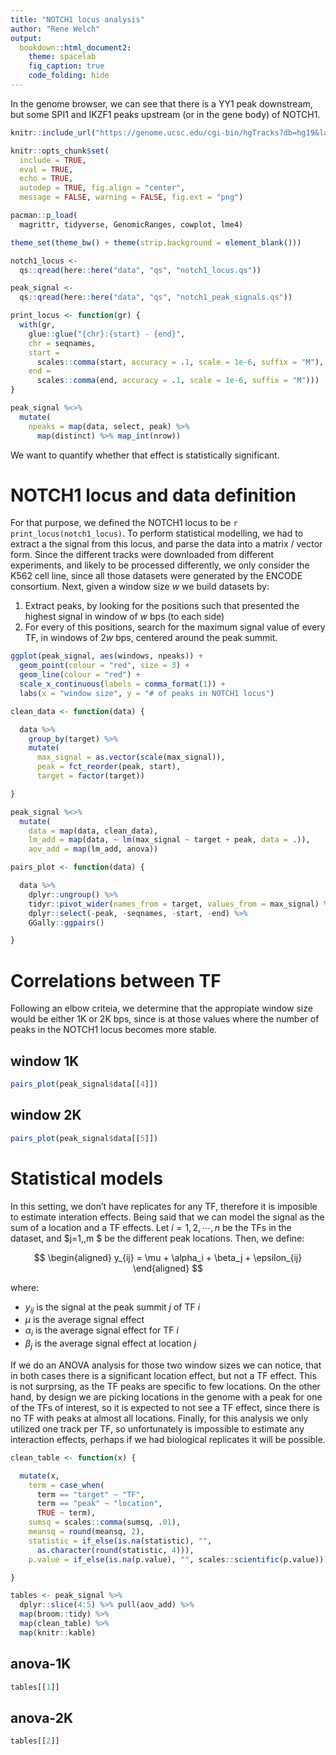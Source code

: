 ```yaml
--- 
title: "NOTCH1 locus analysis"
author: "Rene Welch"
output:
  bookdown::html_document2:
    theme: spacelab
    fig_caption: true
    code_folding: hide
---
```


In the genome browser, we can see that there is a YY1 peak downstream, but some SPI1 and IKZF1 peaks upstream (or in the gene body) of NOTCH1.

```r

knitr::include_url("https://genome.ucsc.edu/cgi-bin/hgTracks?db=hg19&lastVirtModeType=default&lastVirtModeExtraState=&virtModeType=default&virtMode=0&nonVirtPosition=&position=chr9%3A139367743%2D139464748&hgsid=878198357_Guoqn9ZhGzPpFaVJZfdx79zmiAPk", height = "700x")

```

```r

knitr::opts_chunk$set(
  include = TRUE,
  eval = TRUE,
  echo = TRUE,
  autodep = TRUE, fig.align = "center",
  message = FALSE, warning = FALSE, fig.ext = "png")

pacman::p_load(
  magrittr, tidyverse, GenomicRanges, cowplot, lme4)

theme_set(theme_bw() + theme(strip.background = element_blank()))

notch1_locus <-
  qs::qread(here::here("data", "qs", "notch1_locus.qs"))

peak_signal <-
  qs::qread(here::here("data", "qs", "notch1_peak_signals.qs"))

print_locus <- function(gr) {
  with(gr,
    glue::glue("{chr}:{start} - {end}",
    chr = seqnames,
    start =
      scales::comma(start, accuracy = .1, scale = 1e-6, suffix = "M"),
    end =
      scales::comma(end, accuracy = .1, scale = 1e-6, suffix = "M")))
}

peak_signal %<>%
  mutate(
    npeaks = map(data, select, peak) %>%
      map(distinct) %>% map_int(nrow))

```

We want to quantify whether that effect is statistically significant.

# NOTCH1 locus and data definition

For that purpose, we defined the NOTCH1 locus to be `r print_locus(notch1_locus)`. To perform statistical modelling, we had to extract a the signal from this locus, and parse the data into a matrix / vector form. Since the different tracks were downloaded from different experiments, and likely to be processed differently, we only consider the K562 cell line, since all those datasets were generated by the ENCODE consortium. Next, given a window size $w$ we build datasets by:

1. Extract peaks, by looking for the positions such that presented the highest signal in window of $w$ bps (to each side)
2. For every of this positions, search for the maximum signal value of every TF, in windows of $2w$ bps, centered around the peak summit.

```r

ggplot(peak_signal, aes(windows, npeaks)) +
  geom_point(colour = "red", size = 3) +
  geom_line(colour = "red") +
  scale_x_continuous(labels = comma_format(1)) +
  labs(x = "window size", y = "# of peaks in NOTCH1 locus")

```

```r

clean_data <- function(data) {

  data %>%
    group_by(target) %>%
    mutate(
      max_signal = as.vector(scale(max_signal)),
      peak = fct_reorder(peak, start),
      target = factor(target))

}

peak_signal %<>%
  mutate(
    data = map(data, clean_data),
    lm_add = map(data, ~ lm(max_signal ~ target + peak, data = .)),
    aov_add = map(lm_add, anova))

pairs_plot <- function(data) {

  data %>%
    dplyr::ungroup() %>%
    tidyr::pivot_wider(names_from = target, values_from = max_signal) %>%
    dplyr::select(-peak, -seqnames, -start, -end) %>%
    GGally::ggpairs()

}

```

# Correlations between TF {.tabset .tabset-fade}

Following an elbow criteia, we determine that the appropiate window size would be either 1K or 2K bps, since is at those values where the number of peaks in the NOTCH1 locus becomes more stable.

## window 1K {-#window-1K}

```r

pairs_plot(peak_signal$data[[4]])

```

## window 2K {-#window-2K}

```r

pairs_plot(peak_signal$data[[5]])

```

# Statistical models {.tabset .tabset-fade}

In this setting, we don't have replicates for any TF, therefore it is imposible to estimate interation effects. Being said that we can model the signal as the sum of a location and a TF effects. Let $i=1,2,\cdots, n$ be the TFs in the dataset, and $j=1,\cdots,m $ be the different peak locations. Then, we define:

$$
\begin{aligned}
y_{ij} = \mu + \alpha_i + \beta_j +  \epsilon_{ij}
\end{aligned}
$$

where:

- $y_{ij}$ is the signal at the peak summit $j$ of TF $i$
- $\mu$ is the average signal effect
- $\alpha_i$ is the average signal effect for TF $i$
- $\beta_j$ is the average signal effect at location $j$

If we do an ANOVA analysis for those two window sizes we can notice, that in both cases there is a significant location effect, but not a TF effect. This is not surprsing, as the TF peaks are specific to few locations. On the other hand, by design we are picking locations in the genome with a peak for one of the TFs of interest, so it is expected to not see a TF effect, since there is no TF with peaks at almost all locations. Finally, for this analysis we only utilized one track per TF, so unfortunately is impossible to estimate any interaction effects, perhaps if we had biological replicates it will be possible.

```r

clean_table <- function(x) {

  mutate(x,
    term = case_when(
      term == "target" ~ "TF",
      term == "peak" ~ "location",
      TRUE ~ term),
    sumsq = scales::comma(sumsq, .01),
    meansq = round(meansq, 2),
    statistic = if_else(is.na(statistic), "",
      as.character(round(statistic, 4))),
    p.value = if_else(is.na(p.value), "", scales::scientific(p.value)))

}

tables <- peak_signal %>%
  dplyr::slice(4:5) %>% pull(aov_add) %>%
  map(broom::tidy) %>%
  map(clean_table) %>%
  map(knitr::kable)

```

## anova-1K {-#anova-1k}

```r

tables[[1]]

```

## anova-2K {-#anova-2k}

```r

tables[[2]]

```